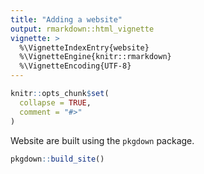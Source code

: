 ```yaml
---
title: "Adding a website"
output: rmarkdown::html_vignette
vignette: >
  %\VignetteIndexEntry{website}
  %\VignetteEngine{knitr::rmarkdown}
  %\VignetteEncoding{UTF-8}
---
```


```r
knitr::opts_chunk$set(
  collapse = TRUE,
  comment = "#>"
)
```


Website are built using the `pkgdown` package.

```r
pkgdown::build_site()
```
